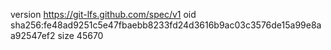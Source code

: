 version https://git-lfs.github.com/spec/v1
oid sha256:fe48ad9251c5e47fbaebb8233fd24d3616b9ac03c3576de15a99e8aa92547ef2
size 45670
